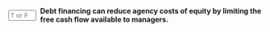 ::: {.question-block}

<form onsubmit="event.preventDefault(); checkAnswerBox('module9_tf_q15','T')" style="display: flex; align-items: center; gap: 8px;">
  <input type="text" id="module9_tf_q15" name="module9_tf_q15" maxlength="1" placeholder="T or F" style="width: 55px;" data-correct-answer="T" /> 
  <label for="module9_tf_q15"><strong>Debt financing can reduce agency costs of equity by limiting the free cash flow available to managers.</strong></label>
</form>

<div id="feedback-module9_tf_q15" class="feedback" data-status="" style="display:none;">
TRUE. By reducing the amount of free cash flow available, debt financing reduces the potential for wasteful spending by managers, thus lowering agency costs.
</div>

:::

